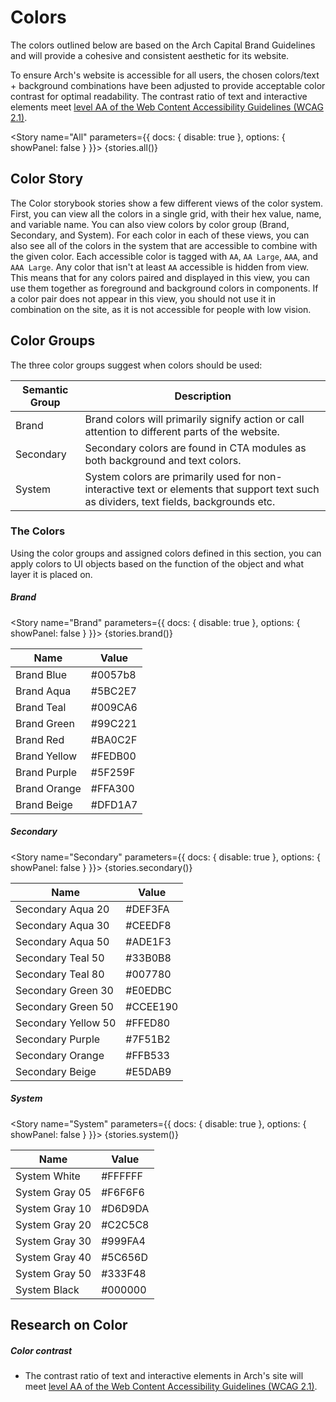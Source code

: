
<Meta title="Primitives / Colors" />

# Colors

The colors outlined below are based on the Arch Capital Brand Guidelines and will provide a cohesive and consistent aesthetic for its website.

To ensure Arch's website is accessible for all users, the chosen colors/text + background combinations have been adjusted to provide acceptable color contrast for optimal readability. The contrast ratio of text and interactive elements meet [level AA of the Web Content Accessibility Guidelines (WCAG 2.1)](https://www.w3.org/TR/WCAG21/#contrast-minimum).

<Story name="All" parameters={{ docs: { disable: true }, options: { showPanel: false } }}>
  {stories.all()}
</Story>

## Color Story

The Color storybook stories show a few different views of the color system. First, you can view all the colors in a single grid, with their hex value, name, and variable name. You can also view colors by color group (Brand, Secondary, and System). For each color in each of these views, you can also see all of the colors in the system that are accessible to combine with the given color. Each accessible color is tagged with `AA`, `AA Large`, `AAA`, and `AAA Large`. Any color that isn't at least `AA` accessible is hidden from view. This means that for any colors paired and displayed in this view, you can use them together as foreground and background colors in components. If a color pair does not appear in this view, you should not use it in combination on the site, as it is not accessible for people with low vision.

## Color Groups

The three color groups suggest when colors should be used:

| Semantic Group | Description                                                  |
| -------------- | ------------------------------------------------------------ |
| Brand          | Brand colors will primarily signify action or call attention to different parts of the website. |
| Secondary      | Secondary colors are found in CTA modules as both background and text colors. |
| System         | System colors are primarily used for non-interactive text or elements that support text such as dividers, text fields, backgrounds etc. |

### The Colors

Using the color groups and assigned colors defined in this section, you can apply colors to UI objects based on the function of the object and what layer it is placed on.

##### Brand

<Story name="Brand" parameters={{ docs: { disable: true }, options: { showPanel: false } }}>
  {stories.brand()}
</Story>

| Name         | Value   |
| ------------ | ------- |
| Brand Blue   | #0057b8 |
| Brand Aqua   | #5BC2E7 |
| Brand Teal   | #009CA6 |
| Brand Green  | #99C221 |
| Brand Red    | #BA0C2F |
| Brand Yellow | #FEDB00 |
| Brand Purple | #5F259F |
| Brand Orange | #FFA300 |
| Brand Beige  | #DFD1A7 |

##### Secondary

<Story name="Secondary" parameters={{ docs: { disable: true }, options: { showPanel: false } }}>
  {stories.secondary()}
</Story>

| Name                | Value    |
| ------------------- | -------- |
| Secondary Aqua 20   | #DEF3FA  |
| Secondary Aqua 30   | #CEEDF8  |
| Secondary Aqua 50   | #ADE1F3  |
| Secondary Teal 50   | #33B0B8  |
| Secondary Teal 80   | #007780  |
| Secondary Green 30  | #E0EDBC  |
| Secondary Green 50  | #CCEE190 |
| Secondary Yellow 50 | #FFED80  |
| Secondary Purple    | #7F51B2  |
| Secondary Orange    | #FFB533  |
| Secondary Beige     | #E5DAB9  |

##### System

<Story name="System" parameters={{ docs: { disable: true }, options: { showPanel: false } }}>
  {stories.system()}
</Story>

| Name           | Value   |
| -------------- | ------- |
| System White   | #FFFFFF |
| System Gray 05 | #F6F6F6 |
| System Gray 10 | #D6D9DA |
| System Gray 20 | #C2C5C8 |
| System Gray 30 | #999FA4 |
| System Gray 40 | #5C656D |
| System Gray 50 | #333F48 |
| System Black   | #000000 |

## Research on Color

##### Color contrast

- The contrast ratio of text and interactive elements in Arch's site will meet [level AA of the Web Content Accessibility Guidelines (WCAG 2.1)](https://www.w3.org/TR/WCAG21/#contrast-minimum).
